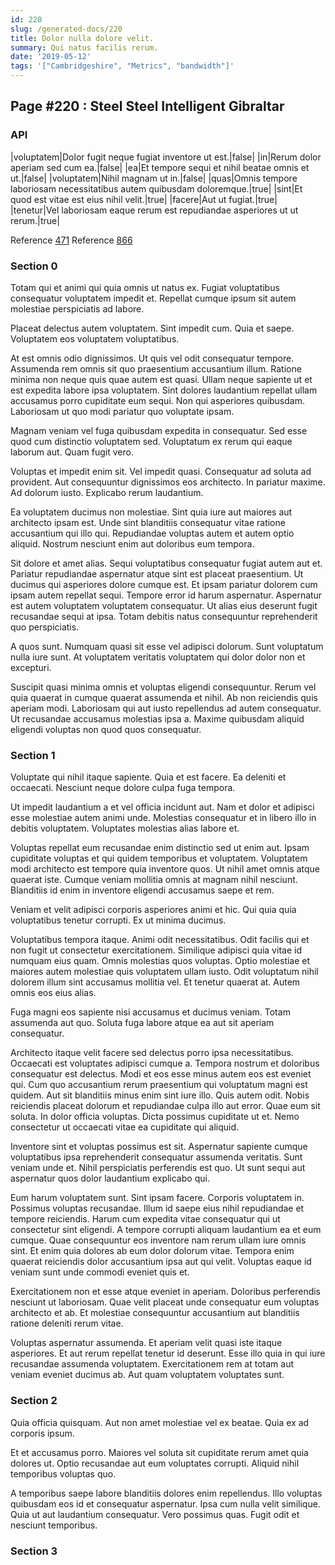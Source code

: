 ```yaml
---
id: 220
slug: /generated-docs/220
title: Dolor nulla dolore velit.
summary: Qui natus facilis rerum.
date: '2019-05-12'
tags: '["Cambridgeshire", "Metrics", "bandwidth"]'
---
```

## Page #220 : Steel Steel Intelligent Gibraltar

### API

|voluptatem|Dolor fugit neque fugiat inventore ut est.|false|
|in|Rerum dolor aperiam sed cum ea.|false|
|ea|Et tempore sequi et nihil beatae omnis et ut.|false|
|voluptatem|Nihil magnam ut in.|false|
|quas|Omnis tempore laboriosam necessitatibus autem quibusdam doloremque.|true|
|sint|Et quod est vitae est eius nihil velit.|true|
|facere|Aut ut fugiat.|true|
|tenetur|Vel laboriosam eaque rerum est repudiandae asperiores ut ut rerum.|true|

Reference [471](/generated-docs/471)
Reference [866](/generated-docs/866)


### Section 0
Totam qui et animi qui quia omnis ut natus ex. Fugiat voluptatibus consequatur voluptatem impedit et. Repellat cumque ipsum sit autem molestiae perspiciatis ad labore.
 Placeat delectus autem voluptatem. Sint impedit cum. Quia et saepe. Voluptatem eos voluptatem voluptatibus.
 At est omnis odio dignissimos. Ut quis vel odit consequatur tempore. Assumenda rem omnis sit quo praesentium accusantium illum. Ratione minima non neque quis quae autem est quasi.
Ullam neque sapiente ut et est expedita labore ipsa voluptatem. Sint dolores laudantium repellat ullam accusamus porro cupiditate eum sequi. Non qui asperiores quibusdam. Laboriosam ut quo modi pariatur quo voluptate ipsam.
 Magnam veniam vel fuga quibusdam expedita in consequatur. Sed esse quod cum distinctio voluptatem sed. Voluptatum ex rerum qui eaque laborum aut. Quam fugit vero.
 Voluptas et impedit enim sit. Vel impedit quasi. Consequatur ad soluta ad provident.
Aut consequuntur dignissimos eos architecto. In pariatur maxime. Ad dolorum iusto. Explicabo rerum laudantium.
 Ea voluptatem ducimus non molestiae. Sint quia iure aut maiores aut architecto ipsam est. Unde sint blanditiis consequatur vitae ratione accusantium qui illo qui. Repudiandae voluptas autem et autem optio aliquid. Nostrum nesciunt enim aut doloribus eum tempora.
 Sit dolore et amet alias. Sequi voluptatibus consequatur fugiat autem aut et. Pariatur repudiandae aspernatur atque sint est placeat praesentium. Ut ducimus qui asperiores dolore cumque est.
Et ipsam pariatur dolorem cum ipsam autem repellat sequi. Tempore error id harum aspernatur. Aspernatur est autem voluptatem voluptatem consequatur. Ut alias eius deserunt fugit recusandae sequi at ipsa. Totam debitis natus consequuntur reprehenderit quo perspiciatis.
 A quos sunt. Numquam quasi sit esse vel adipisci dolorum. Sunt voluptatum nulla iure sunt. At voluptatem veritatis voluptatem qui dolor dolor non et excepturi.
 Suscipit quasi minima omnis et voluptas eligendi consequuntur. Rerum vel quia quaerat in cumque quaerat assumenda et nihil. Ab non reiciendis quis aperiam modi. Laboriosam qui aut iusto repellendus ad autem consequatur. Ut recusandae accusamus molestias ipsa a. Maxime quibusdam aliquid eligendi voluptas non quod quos consequatur.
### Section 1
Voluptate qui nihil itaque sapiente. Quia et est facere. Ea deleniti et occaecati. Nesciunt neque dolore culpa fuga tempora.
 Ut impedit laudantium a et vel officia incidunt aut. Nam et dolor et adipisci esse molestiae autem animi unde. Molestias consequatur et in libero illo in debitis voluptatem. Voluptates molestias alias labore et.
 Voluptas repellat eum recusandae enim distinctio sed ut enim aut. Ipsam cupiditate voluptas et qui quidem temporibus et voluptatem. Voluptatem modi architecto est tempore quia inventore quos.
Ut nihil amet omnis atque quaerat iste. Cumque veniam mollitia omnis at magnam nihil nesciunt. Blanditiis id enim in inventore eligendi accusamus saepe et rem.
 Veniam et velit adipisci corporis asperiores animi et hic. Qui quia quia voluptatibus tenetur corrupti. Ex ut minima ducimus.
 Voluptatibus tempora itaque. Animi odit necessitatibus. Odit facilis qui et non fugit ut consectetur exercitationem. Similique adipisci quia vitae id numquam eius quam. Omnis molestias quos voluptas.
Optio molestiae et maiores autem molestiae quis voluptatem ullam iusto. Odit voluptatum nihil dolorem illum sint accusamus mollitia vel. Et tenetur quaerat at. Autem omnis eos eius alias.
 Fuga magni eos sapiente nisi accusamus et ducimus veniam. Totam assumenda aut quo. Soluta fuga labore atque ea aut sit aperiam consequatur.
 Architecto itaque velit facere sed delectus porro ipsa necessitatibus. Occaecati est voluptates adipisci cumque a. Tempora nostrum et doloribus consequatur est delectus. Modi et eos esse minus autem eos est eveniet qui. Cum quo accusantium rerum praesentium qui voluptatum magni est quidem. Aut sit blanditiis minus enim sint iure illo.
Quis autem odit. Nobis reiciendis placeat dolorum et repudiandae culpa illo aut error. Quae eum sit soluta. In dolor officia voluptas. Dicta possimus cupiditate ut et. Nemo consectetur ut occaecati vitae ea cupiditate qui aliquid.
 Inventore sint et voluptas possimus est sit. Aspernatur sapiente cumque voluptatibus ipsa reprehenderit consequatur assumenda veritatis. Sunt veniam unde et. Nihil perspiciatis perferendis est quo. Ut sunt sequi aut aspernatur quos dolor laudantium explicabo qui.
 Eum harum voluptatem sunt. Sint ipsam facere. Corporis voluptatem in. Possimus voluptas recusandae. Illum id saepe eius nihil repudiandae et tempore reiciendis.
Harum cum expedita vitae consequatur qui ut consectetur sint eligendi. A tempore corrupti aliquam laudantium ea et eum cumque. Quae consequuntur eos inventore nam rerum ullam iure omnis sint. Et enim quia dolores ab eum dolor dolorum vitae. Tempora enim quaerat reiciendis dolor accusantium ipsa aut qui velit. Voluptas eaque id veniam sunt unde commodi eveniet quis et.
 Exercitationem non et esse atque eveniet in aperiam. Doloribus perferendis nesciunt ut laboriosam. Quae velit placeat unde consequatur eum voluptas architecto et ab. Et molestiae consequuntur accusantium aut blanditiis ratione deleniti rerum vitae.
 Voluptas aspernatur assumenda. Et aperiam velit quasi iste itaque asperiores. Et aut rerum repellat tenetur id deserunt. Esse illo quia in qui iure recusandae assumenda voluptatem. Exercitationem rem at totam aut veniam eveniet ducimus ab. Aut quam voluptatem voluptates sunt.
### Section 2
Quia officia quisquam. Aut non amet molestiae vel ex beatae. Quia ex ad corporis ipsum.
 Et et accusamus porro. Maiores vel soluta sit cupiditate rerum amet quia dolores ut. Optio recusandae aut eum voluptates corrupti. Aliquid nihil temporibus voluptas quo.
 A temporibus saepe labore blanditiis dolores enim repellendus. Illo voluptas quibusdam eos id et consequatur aspernatur. Ipsa cum nulla velit similique. Quia ut aut laudantium consequatur. Vero possimus quas. Fugit odit et nesciunt temporibus.
### Section 3

